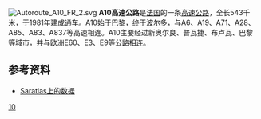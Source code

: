 [[File:Autoroute_A10_FR_2.svg|right]]
'''A10高速公路'''是[[法国|法国]]的一条[[高速公路|高速公路]]，全长543千米，于1981年建成通车。A10始于[[巴黎|巴黎]]，终于[[波尔多|波尔多]]，与A6、A19、A71、A28、A85、A83、A837等高速相连。A10主要经过新奥尔良、普瓦捷、布卢瓦、巴黎等城市，并与欧洲E60、E3、E9等公路相连。

== 参考资料 ==
* [http://saratlas.free.fr/index.php?page=autoroute&route=a10&lang=fr Saratlas上的数据]{{Wayback|url=http://saratlas.free.fr/index.php?page=autoroute&route=a10&lang=fr |date=20110525163637 }}{{fr}}

{{法国高速公路}}

[[Category:法国高速公路|10]]
